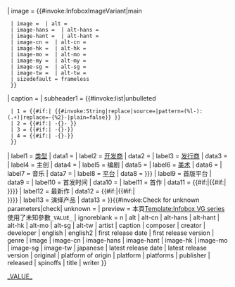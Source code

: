 <includeonly>{{Infobox
| captionstyle = text-align: center;
| subheaderstyle = text-align: center; vetical-align: middle; font-weight:normal;
| labelstyle = white-space: nowrap;
| above = {{#if:{{{title|}}}|{{{title}}}|{{PAGENAMEBASE}}}}
| image = {{#invoke:InfoboxImageVariant|main
  | image = {{{image|}}} | alt = {{{alt|}}}
  | image-hans = {{{image-hans|}}} | alt-hans = {{{alt-hans|}}}
  | image-hant = {{{image-hant|}}} | alt-hant = {{{alt-hant|}}}
  | image-cn = {{{image-cn|}}} | alt-cn = {{{alt-cn|}}}
  | image-hk = {{{image-hk|}}} | alt-hk = {{{alt-hk|}}}
  | image-mo = {{{image-mo|}}} | alt-mo = {{{alt-mo|}}}
  | image-my = {{{image-my|}}} | alt-my = {{{alt-my|}}}
  | image-sg = {{{image-sg|}}} | alt-sg = {{{alt-sg|}}}
  | image-tw = {{{image-tw|}}} | alt-tw = {{{alt-tw|}}}
  | sizedefault = frameless
  }}
| caption = {{{caption|}}}
| subheader1 = {{#invoke:list|unbulleted
  | 1 = {{#if:{{{original|}}}| {{#invoke:String|replace|source={{{original}}}|pattern=(%l-):(.+)|replace=-{<span lang="%1">%2</span>}-|plain=false}} }}
  | 2 = {{#if:{{{japanese|}}}| -{<span lang="ja">{{{japanese}}}</span>}- }}
  | 3 = {{#if:{{{english|}}}| -{<span lang="en" style="font-style: italic;">{{{english}}}</span>}-}}
  | 4 = {{#if:{{{english2|}}}| -{<span lang="en" style="font-style: italic;">{{{english2}}}</span>}-}}
  }}
| label1 = [[电子游戏类型|类型]]
| data1 = {{{genre|}}}
| label2 = [[游戏开发者|开发商]]
| data2 = {{{developer|}}}
| label3 = [[电子游戏发行商|发行商]]
| data3 = {{{publisher|}}}
| label4 = 主创
| data4 = {{{creator|}}}
| label5 = 编剧
| data5 = {{{writer|}}}
| label6 = [[游戏美工|美术]]
| data6 = {{{artist|}}}
| label7 = 音乐
| data7 = {{{composer|}}}
| label8 = [[游戏平台|平台]]
| data8 = {{{platforms|{{{platform|}}}}}}
| label9 = 首版平台
| data9 = {{{platform of origin|}}}
| label10 = 首发时间
| data10 = {{{released|}}}
| label11 = 首作
| data11 = {{{first release version|}}}{{#if:{{{first release date|}}}|{{#if:{{{first release version|}}}|<br />}}{{{first release date}}}}}
| label12 = 最新作
| data12 = {{{latest release version|}}}{{#if:{{{latest release date|}}}|{{#if:{{{latest release version|}}}|<br />}}{{{latest release date}}}}}
| label13 = 演绎产品
| data13 = {{{spinoffs|}}}
}}{{#invoke:Check for unknown parameters|check| unknown = [[Category:含有废弃电子游戏信息框参数的条目|_VALUE_{{PAGENAME}}]] | preview = 本頁[[Template:Infobox VG series]]使用了未知參數<code>_VALUE_</code> | ignoreblank = n | alt | alt-cn | alt-hans | alt-hant | alt-hk | alt-mo | alt-sg | alt-tw | artist | caption | composer | creator | developer | english | english2 | first release date | first release version | genre | image | image-cn | image-hans | image-hant | image-hk | image-mo | image-sg | image-tw | japanese | latest release date | latest release version | original | platform of origin | platform | platforms | publisher | released | spinoffs | title | writer }}</includeonly><noinclude>
{{documentation}}
</noinclude>